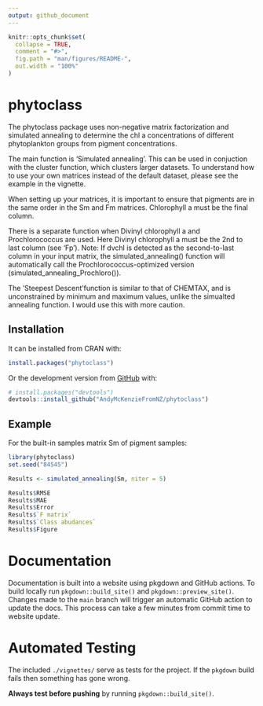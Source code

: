 ```yaml
---
output: github_document
---
```


<!-- README.md is generated from README.Rmd. Please edit that file -->

```r
knitr::opts_chunk$set(
  collapse = TRUE,
  comment = "#>",
  fig.path = "man/figures/README-",
  out.width = "100%"
)
```

# phytoclass

The phytoclass package uses non-negative matrix factorization and simulated annealing to determine the chl a concentrations of different phytoplankton groups from pigment concentrations.

The main function is 'Simulated annealing'. This can be used in conjuction with the cluster function, which clusters larger datasets. To understand how to use your own matrices instead of the default dataset, please see the example in the vignette.

When setting up your matrices, it is important to ensure that pigments are in the same order in the Sm and Fm matrices. Chlorophyll a must be the final column.

There is a separate function when Divinyl chlorophyll a and Prochlorococcus are used. Here Divinyl chlorophyll a must be the 2nd to last column (see 'Fp').
Note: If dvchl is detected as the second-to-last column in your input matrix, 
the simulated_annealing() function will automatically call the 
Prochlorococcus-optimized version (simulated_annealing_Prochloro()).

The 'Steepest Descent'function is similar to that of CHEMTAX, and is unconstrained by minimum and maximum values, unlike the simualted annealing function. I would use this with more caution.


## Installation

It can be installed from CRAN with:

```r
install.packages("phytoclass")
```

Or the development version from [GitHub](https://github.com/) with:

``` r
# install.packages("devtools")
devtools::install_github("AndyMcKenzieFromNZ/phytoclass")
```

## Example

For the built-in samples matrix Sm of pigment samples:

```r
library(phytoclass)
set.seed("84545")

Results <- simulated_annealing(Sm, niter = 5)

Results$RMSE
Results$MAE
Results$Error
Results$`F matrix`
Results$`Class abudances`
Results$Figure
```


# Documentation
Documentation is built into a website using pkgdown and GitHub actions.
To build locally run `pkgdown::build_site()` and `pkgdown::preview_site()`.
Changes made to the `main` branch will trigger an automatic GitHub action to update the docs.
This process can take a few minutes from commit time to website update.

# Automated Testing
The included `./vignettes/` serve as tests for the project.
If the `pkgdown` build fails then something has gone wrong.

**Always test before pushing** by running `pkgdown::build_site()`.